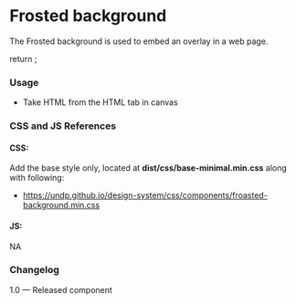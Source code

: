 
<Meta title="Utilities/Frosted background" />

# Frosted background

The Frosted background is used to embed an overlay in a web page.

<Canvas>
  <Story name="Frosted background">
    return <FrostedImage></FrostedImage> ;
  </Story>
</Canvas>

###
### Usage
- Take HTML from the HTML tab in canvas

### CSS and JS References

#### CSS:
Add the base style only, located at **dist/css/base-minimal.min.css** along with following:
- https://undp.github.io/design-system/css/components/froasted-background.min.css

#### JS:
NA

### Changelog
1.0 — Released component
